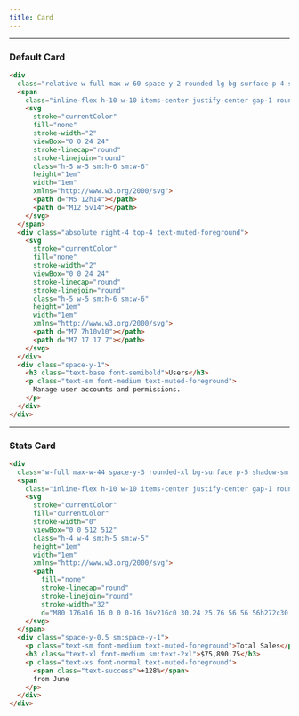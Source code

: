```yaml
---
title: Card
---
```


---

### Default Card


<CardDefault />

```html title="card.html"
<div
  class="relative w-full max-w-60 space-y-2 rounded-lg bg-surface p-4 shadow-sm">
  <span
    class="inline-flex h-10 w-10 items-center justify-center gap-1 rounded-lg bg-accent p-0 text-sm text-muted-foreground hover:bg-accent hover:text-accent-foreground disabled:bg-muted disabled:text-muted-foreground sm:h-12 sm:w-12">
    <svg
      stroke="currentColor"
      fill="none"
      stroke-width="2"
      viewBox="0 0 24 24"
      stroke-linecap="round"
      stroke-linejoin="round"
      class="h-5 w-5 sm:h-6 sm:w-6"
      height="1em"
      width="1em"
      xmlns="http://www.w3.org/2000/svg">
      <path d="M5 12h14"></path>
      <path d="M12 5v14"></path>
    </svg>
  </span>
  <div class="absolute right-4 top-4 text-muted-foreground">
    <svg
      stroke="currentColor"
      fill="none"
      stroke-width="2"
      viewBox="0 0 24 24"
      stroke-linecap="round"
      stroke-linejoin="round"
      class="h-5 w-5 sm:h-6 sm:w-6"
      height="1em"
      width="1em"
      xmlns="http://www.w3.org/2000/svg">
      <path d="M7 7h10v10"></path>
      <path d="M7 17 17 7"></path>
    </svg>
  </div>
  <div class="space-y-1">
    <h3 class="text-base font-semibold">Users</h3>
    <p class="text-sm font-medium text-muted-foreground">
      Manage user accounts and permissions.
    </p>
  </div>
</div>
```

---

### Stats Card

<CardStats />

```html title="card-stats.html"
<div
  class="w-full max-w-44 space-y-3 rounded-xl bg-surface p-5 shadow-sm sm:space-y-4 sm:p-6">
  <span
    class="inline-flex h-10 w-10 items-center justify-center gap-1 rounded-full bg-muted p-0 text-sm hover:bg-muted hover:text-accent-foreground disabled:bg-muted disabled:text-muted-foreground sm:h-12 sm:w-12">
    <svg
      stroke="currentColor"
      fill="currentColor"
      stroke-width="0"
      viewBox="0 0 512 512"
      class="h-4 w-4 sm:h-5 sm:w-5"
      height="1em"
      width="1em"
      xmlns="http://www.w3.org/2000/svg">
      <path
        fill="none"
        stroke-linecap="round"
        stroke-linejoin="round"
        stroke-width="32"
        d="M80 176a16 16 0 0 0-16 16v216c0 30.24 25.76 56 56 56h272c30.24 0 56-24.51 56-54.75V192a16 16 0 0 0-16-16zm80 0v-32a96 96 0 0 1 96-96h0a96 96 0 0 1 96 96v32"></path>
    </svg>
  </span>
  <div class="space-y-0.5 sm:space-y-1">
    <p class="text-sm font-medium text-muted-foreground">Total Sales</p>
    <h3 class="text-xl font-medium sm:text-2xl">$75,890.75</h3>
    <p class="text-xs font-normal text-muted-foreground">
      <span class="text-success">+128%</span>
      from June
    </p>
  </div>
</div>
```
